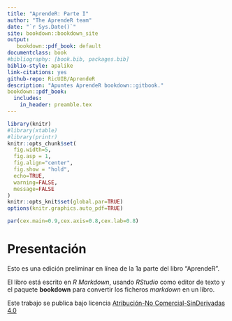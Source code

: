 ```yaml
--- 
title: "AprendeR: Parte I"
author: "The AprendeR team"
date: "`r Sys.Date()`"
site: bookdown::bookdown_site
output: 
   bookdown::pdf_book: default
documentclass: book
#bibliography: [book.bib, packages.bib]
biblio-style: apalike
link-citations: yes
github-repo: RicUIB/AprendeR
description: "Apuntes AprendeR bookdown::gitbook."
bookdown::pdf_book:
  includes:
    in_header: preamble.tex
---
```


```r
library(knitr)
#library(xtable)
#library(printr)
knitr::opts_chunk$set(
  fig.width=5, 
  fig.asp = 1,
  fig.align="center", 
  fig.show = "hold",
  echo=TRUE, 
  warning=FALSE, 
  message=FALSE
)
knitr::opts_knit$set(global.par=TRUE)
options(knitr.graphics.auto_pdf=TRUE)
```

```r
par(cex.main=0.9,cex.axis=0.8,cex.lab=0.8)
```


# Presentación {-}

Esto es una edición preliminar en línea de la 1a parte del libro "AprendeR".

El libro está escrito en *R Markdown*, usando *RStudio* como editor de texto y el paquete **bookdown** para convertir los ficheros *markdown* en un libro. 

Este trabajo se publica bajo licencia [Atribución-No Comercial-SinDerivadas 4.0](https://creativecommons.org/licenses/by-nc-nd/4.0/)



